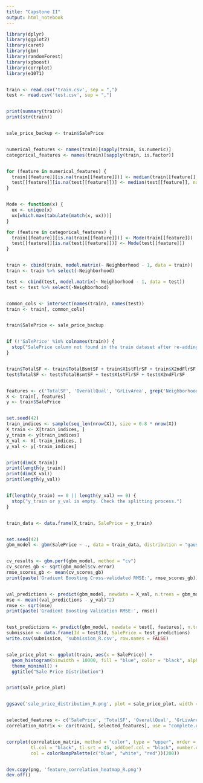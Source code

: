 ---
title: "Capstone II"
output: html_notebook
---

```{r}

library(dplyr)
library(ggplot2)
library(caret)
library(gbm)
library(randomForest)
library(xgboost)
library(corrplot)
library(e1071)  


train <- read.csv('train.csv', sep = ",")
test <- read.csv('test.csv', sep = ",")


print(summary(train))
print(str(train))


sale_price_backup <- train$SalePrice


numerical_features <- names(train)[sapply(train, is.numeric)]
categorical_features <- names(train)[sapply(train, is.factor)]


for (feature in numerical_features) {
  train[[feature]][is.na(train[[feature]])] <- median(train[[feature]], na.rm = TRUE)
  test[[feature]][is.na(test[[feature]])] <- median(test[[feature]], na.rm = TRUE)
}


Mode <- function(x) {
  ux <- unique(x)
  ux[which.max(tabulate(match(x, ux)))]
}

for (feature in categorical_features) {
  train[[feature]][is.na(train[[feature]])] <- Mode(train[[feature]])
  test[[feature]][is.na(test[[feature]])] <- Mode(test[[feature]])
}


train <- cbind(train, model.matrix(~ Neighborhood - 1, data = train))
train <- train %>% select(-Neighborhood)

test <- cbind(test, model.matrix(~ Neighborhood - 1, data = test))
test <- test %>% select(-Neighborhood)


common_cols <- intersect(names(train), names(test))
train <- train[, common_cols]


train$SalePrice <- sale_price_backup


if (!'SalePrice' %in% colnames(train)) {
  stop("SalePrice column not found in the train dataset after re-adding.")
}


train$TotalSF <- train$TotalBsmtSF + train$X1stFlrSF + train$X2ndFlrSF
test$TotalSF <- test$TotalBsmtSF + test$X1stFlrSF + test$X2ndFlrSF


features <- c('TotalSF', 'OverallQual', 'GrLivArea', grep('Neighborhood', names(train), value = TRUE))
X <- train[, features]
y <- train$SalePrice


set.seed(42)
train_indices <- sample(seq_len(nrow(X)), size = 0.8 * nrow(X))
X_train <- X[train_indices, ]
y_train <- y[train_indices]
X_val <- X[-train_indices, ]
y_val <- y[-train_indices]


print(dim(X_train))  
print(length(y_train))
print(dim(X_val))    
print(length(y_val))


if(length(y_train) == 0 || length(y_val) == 0) {
  stop("y_train or y_val is empty. Check the splitting process.")
}


train_data <- data.frame(X_train, SalePrice = y_train)


set.seed(42)
gbm_model <- gbm(SalePrice ~ ., data = train_data, distribution = "gaussian", n.trees = 100, interaction.depth = 4, shrinkage = 0.01, cv.folds = 5)


cv_results <- gbm.perf(gbm_model, method = "cv")
cv_scores_gb <- sqrt(gbm_model$cv.error)
rmse_scores_gb <- mean(cv_scores_gb)
print(paste('Gradient Boosting Cross-validated RMSE:', rmse_scores_gb))


val_predictions <- predict(gbm_model, newdata = X_val, n.trees = gbm_model$n.trees)
mse <- mean((val_predictions - y_val)^2)
rmse <- sqrt(mse)
print(paste('Gradient Boosting Validation RMSE:', rmse))


test_predictions <- predict(gbm_model, newdata = test[, features], n.trees = gbm_model$n.trees)
submission <- data.frame(Id = test$Id, SalePrice = test_predictions)
write.csv(submission, 'submission_R.csv', row.names = FALSE)


sale_price_plot <- ggplot(train, aes(x = SalePrice)) +
  geom_histogram(binwidth = 10000, fill = "blue", color = "black", alpha = 0.7) +
  theme_minimal() +
  ggtitle("Sale Price Distribution")


print(sale_price_plot)


ggsave('sale_price_distribution_R.png', plot = sale_price_plot, width = 7.29, height = 4.51)


selected_features <- c('SalePrice', 'TotalSF', 'OverallQual', 'GrLivArea', grep('Neighborhood', names(train), value = TRUE)[1:5])
correlation_matrix <- cor(train[, selected_features], use = "complete.obs")


corrplot(correlation_matrix, method = "color", type = "upper", order = "hclust", 
         tl.col = "black", tl.srt = 45, addCoef.col = "black", number.cex = 0.7,
         col = colorRampPalette(c("blue", "white", "red"))(200))


dev.copy(png, 'feature_correlation_heatmap_R.png')
dev.off()

```


